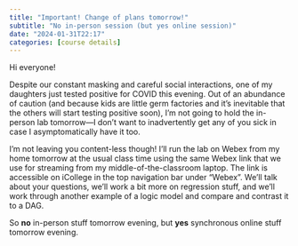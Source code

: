 ```yaml
---
title: "Important! Change of plans tomorrow!"
subtitle: "No in-person session (but yes online session)"
date: "2024-01-31T22:17"
categories: [course details]
---
```


Hi everyone!

Despite our constant masking and careful social interactions, one of my daughters just tested positive for COVID this evening. Out of an abundance of caution (and because kids are little germ factories and it's inevitable that the others will start testing positive soon), I'm not going to hold the in-person lab tomorrow—I don't want to inadvertently get any of you sick in case I asymptomatically have it too.

I'm not leaving you content-less though! I'll run the lab on Webex from my home tomorrow at the usual class time using the same Webex link that we use for streaming from my middle-of-the-classroom laptop. The link is accessible on iCollege in the top navigation bar under "Webex". We'll talk about your questions, we'll work a bit more on regression stuff, and we'll work through another example of a logic model and compare and contrast it to a DAG. 

So **no** in-person stuff tomorrow evening, but **yes** synchronous online stuff tomorrow evening.
